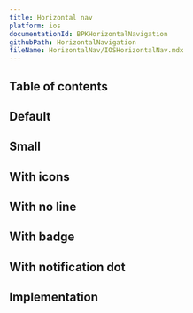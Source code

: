 ```yaml
---
title: Horizontal nav
platform: ios
documentationId: BPKHorizontalNavigation
githubPath: HorizontalNavigation
fileName: HorizontalNav/IOSHorizontalNav.mdx
---
```




## Table of contents

## Default

<IOSComponentScreenshots
  lightMode={screenshotDefault}
  darkMode={screenshotDefaultDm}
  altText="iOS horizontal nav component" />

## Small

<IOSComponentScreenshots
  lightMode={screenshotSmall}
  darkMode={screenshotSmallDm}
  altText="iOS small horizontal nav component" />

## With icons

<IOSComponentScreenshots
  lightMode={screenshotWithIcons}
  darkMode={screenshotWithIconsDm}
  altText="iOS horizontal nav with icons" />

## With no line

<IOSComponentScreenshots
  lightMode={screenshotNoUnderline}
  darkMode={screenshotNoUnderlineDm}
  altText="iOS horizontal nav with no line" />

## With badge

<IOSComponentScreenshots
  lightMode={screenshotBadge}
  darkMode={screenshotBadgeDm}
  altText="iOS horizontal nav with badge" />

## With notification dot

<IOSComponentScreenshots
  lightMode={screenshotNotification}
  darkMode={screenshotNotificationDm}
  altText="iOS horizontal nav with notification dot" />

## Implementation

<Readme file={readme} />
